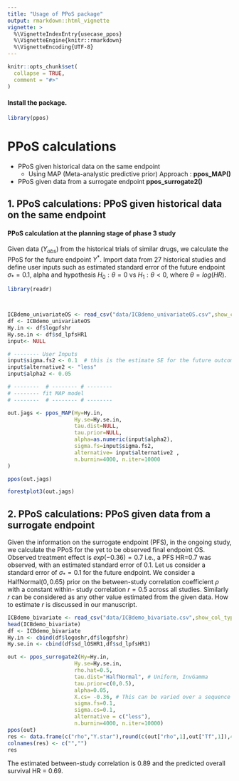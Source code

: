 ```yaml
---
title: "Usage of PPoS package"
output: rmarkdown::html_vignette
vignette: >
  %\VignetteIndexEntry{usecase_ppos}
  %\VignetteEngine{knitr::rmarkdown}
  %\VignetteEncoding{UTF-8}
---
```


```r
knitr::opts_chunk$set(
  collapse = TRUE,
  comment = "#>"
)
```

#### Install the package.

```r
library(ppos)
```

# PPoS calculations 

  - PPoS given historical data on the same endpoint
      - Using MAP (Meta-analystic predictive prior) Approach : **ppos_MAP()**
      
      
  - PPoS given data from a surrogate endpoint **ppos_surrogate2()**

## 1. PPoS calculations: PPoS given historical data on the same endpoint

#### PPoS calculation at the planning stage of phase 3 study

Given data ($Y_{obs}$) from the historical trials of similar drugs, we calculate the PPoS for the future endpoint $Y^*$.
Import data from 27 historical studies and define user inputs such as estimated standard error of the future endpoint $\sigma_*= 0.1$, alpha and hypothesis $H_0: \theta =0$ vs $H_1: \theta < 0$, where $\theta=log(HR)$. 



```r
library(readr)



ICBdemo_univariateOS <- read_csv("data/ICBdemo_univariateOS.csv",show_col_types = FALSE)
df <- ICBdemo_univariateOS
Hy.in <- df$logpfshr 
Hy.se.in <- df$sd_lpfsHR1 
input<- NULL

# -------- User Inputs
input$sigma.fs2 <- 0.1  # this is the estimate SE for the future outcome
input$alternative2 <- "less"
input$alpha2 <- 0.05

# --------  # -------- # --------
# -------- fit MAP model
# --------  # -------- # --------

out.jags <- ppos_MAP(Hy=Hy.in,
                     Hy.se=Hy.se.in,
                     tau.dist=NULL,
                     tau.prior=NULL,
                     alpha=as.numeric(input$alpha2),
                     sigma.fs=input$sigma.fs2,
                     alternative= input$alternative2 ,
                     n.burnin=4000, n.iter=10000
)

ppos(out.jags)

```
```r
forestplot3(out.jags)
```




## 2. PPoS calculations: PPoS given data from a surrogate endpoint

Given the information on the surrogate endpoint (PFS), in the ongoing study, we calculate the PPoS for the yet to be observed final endpoint OS. Observed treatment effect is $exp(-0.36)=0.7$ i.e., a PFS HR=0.7 was observed, with an estimated standard error of 0.1. Let us consider a standard error of $\sigma_* =0.1$ for the future endpoint. We consider a HalfNormal$(0,0.65)$ prior on the between-study correlation coefficient $\rho$ with a constant within- study correlation $r=0.5$ across all studies. Similarly $r$ can be considered as any other value estimated from the given data. How to estimate $r$ is discussed in our manuscript.

```r
ICBdemo_bivariate <- read_csv("data/ICBdemo_bivariate.csv",show_col_types = FALSE)
head(ICBdemo_bivariate)
df <- ICBdemo_bivariate
Hy.in <- cbind(df$logoshr,df$logpfshr)
Hy.se.in <- cbind(df$sd_lOSHR1,df$sd_lpfsHR1)

```

```r
out <- ppos_surrogate2(Hy=Hy.in,
                     Hy.se=Hy.se.in,
                     rho.hat=0.5,
                     tau.dist="HalfNormal", # Uniform, InvGamma
                     tau.prior=c(0,0.5),
                     alpha=0.05,
                     X.cs= -0.36, # This can be varied over a sequence
                     sigma.fs=0.1,
                     sigma.cs=0.1,
                     alternative = c("less"),
                     n.burnin=4000, n.iter=10000)
ppos(out)
res <- data.frame(c("rho","Y.star"),round(c(out["rho",1],out["Tf",1]),4))
colnames(res) <- c("","")
res
```
The estimated between-study correlation is 0.89 and the predicted overall survival HR = 0.69.

